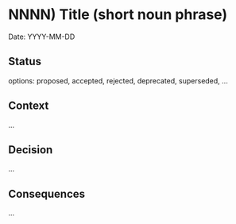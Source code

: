 
<Meta title="Documentation|dev/ADRs/NNNN) Title (short noun phrase)" />

# NNNN) Title (short noun phrase)

Date: YYYY-MM-DD

## Status

options: proposed, accepted, rejected, deprecated, superseded, ...

## Context

...

## Decision

...

## Consequences

...
